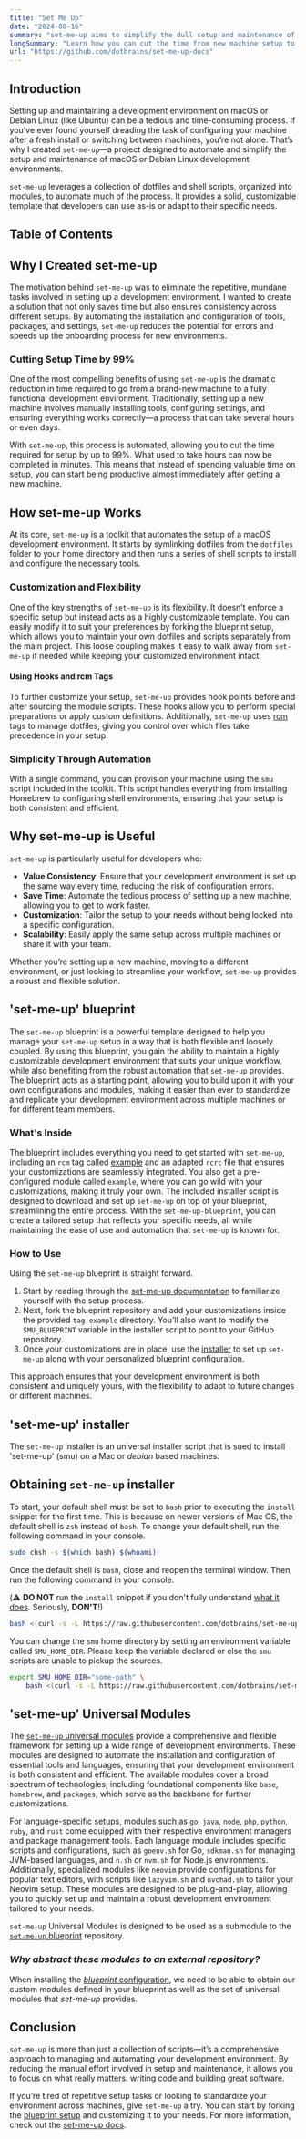 ```yaml
---
title: "Set Me Up"
date: "2024-08-16"
summary: "set-me-up aims to simplify the dull setup and maintenance of MacOS and Debian-based development environments."
longSummary: "Learn how you can cut the time from new machine setup to productive developer by 99% by using set-me-up."
url: "https://github.com/dotbrains/set-me-up-docs"
---
```


## Introduction

Setting up and maintaining a development environment on macOS or Debian Linux (like Ubuntu) can be a tedious and time-consuming process. If you’ve ever found yourself dreading the task of configuring your machine after a fresh install or switching between machines, you’re not alone. That’s why I created `set-me-up`—a project designed to automate and simplify the setup and maintenance of macOS or Debian Linux development environments.

`set-me-up` leverages a collection of dotfiles and shell scripts, organized into modules, to automate much of the process. It provides a solid, customizable template that developers can use as-is or adapt to their specific needs.

## Table of Contents

## Why I Created set-me-up

The motivation behind `set-me-up` was to eliminate the repetitive, mundane tasks involved in setting up a development environment. I wanted to create a solution that not only saves time but also ensures consistency across different setups. By automating the installation and configuration of tools, packages, and settings, `set-me-up` reduces the potential for errors and speeds up the onboarding process for new environments.

### Cutting Setup Time by 99%

One of the most compelling benefits of using `set-me-up` is the dramatic reduction in time required to go from a brand-new machine to a fully functional development environment. Traditionally, setting up a new machine involves manually installing tools, configuring settings, and ensuring everything works correctly—a process that can take several hours or even days.

With `set-me-up`, this process is automated, allowing you to cut the time required for setup by up to 99%. What used to take hours can now be completed in minutes. This means that instead of spending valuable time on setup, you can start being productive almost immediately after getting a new machine.

## How set-me-up Works

At its core, `set-me-up` is a toolkit that automates the setup of a macOS development environment. It starts by symlinking dotfiles from the `dotfiles` folder to your home directory and then runs a series of shell scripts to install and configure the necessary tools.

### Customization and Flexibility

One of the key strengths of `set-me-up` is its flexibility. It doesn’t enforce a specific setup but instead acts as a highly customizable template. You can easily modify it to suit your preferences by forking the blueprint setup, which allows you to maintain your own dotfiles and scripts separately from the main project. This loose coupling makes it easy to walk away from `set-me-up` if needed while keeping your customized environment intact.

#### Using Hooks and rcm Tags

To further customize your setup, `set-me-up` provides hook points before and after sourcing the module scripts. These hooks allow you to perform special preparations or apply custom definitions. Additionally, `set-me-up` uses [rcm](https://github.com/thoughtbot/rcm) tags to manage dotfiles, giving you control over which files take precedence in your setup.

### Simplicity Through Automation

With a single command, you can provision your machine using the `smu` script included in the toolkit. This script handles everything from installing Homebrew to configuring shell environments, ensuring that your setup is both consistent and efficient.

## Why set-me-up is Useful

`set-me-up` is particularly useful for developers who:

- **Value Consistency**: Ensure that your development environment is set up the same way every time, reducing the risk of configuration errors.
- **Save Time**: Automate the tedious process of setting up a new machine, allowing you to get to work faster.
- **Customization**: Tailor the setup to your needs without being locked into a specific configuration.
- **Scalability**: Easily apply the same setup across multiple machines or share it with your team.

Whether you’re setting up a new machine, moving to a different environment, or just looking to streamline your workflow, `set-me-up` provides a robust and flexible solution.

## 'set-me-up' blueprint

The `set-me-up` blueprint is a powerful template designed to help you manage your `set-me-up` setup in a way that is both flexible and loosely coupled. By using this blueprint, you gain the ability to maintain a highly customizable development environment that suits your unique workflow, while also benefiting from the robust automation that `set-me-up` provides. The blueprint acts as a starting point, allowing you to build upon it with your own configurations and modules, making it easier than ever to standardize and replicate your development environment across multiple machines or for different team members.

### What's Inside

The blueprint includes everything you need to get started with `set-me-up`, including an `rcm` tag called [example](https://github.com/dotbrains/set-me-up-blueprint/dotfiles/tag-example) and an adapted `rcrc` file that ensures your customizations are seamlessly integrated. You also get a pre-configured module called `example`, where you can go wild with your customizations, making it truly your own. The included installer script is designed to download and set up `set-me-up` on top of your blueprint, streamlining the entire process. With the `set-me-up-blueprint`, you can create a tailored setup that reflects your specific needs, all while maintaining the ease of use and automation that `set-me-up` is known for.

### How to Use

Using the `set-me-up` blueprint is straight forward.

1. Start by reading through the [set-me-up documentation](https://github.com/dotbrains/set-me-up-docs#set-me-up) to familiarize yourself with the setup process.
2. Next, fork the blueprint repository and add your customizations inside the provided `tag-example` directory. You’ll also want to modify the `SMU_BLUEPRINT` variable in the installer script to point to your GitHub repository.
3. Once your customizations are in place, use the [installer](https://github.com/dotbrains/set-me-up-blueprint#how-to-use) to set up `set-me-up` along with your personalized blueprint configuration.

This approach ensures that your development environment is both consistent and uniquely yours, with the flexibility to adapt to future changes or different machines.

## 'set-me-up' installer

The `set-me-up` installer is an universal installer script that is sued to install 'set-me-up' (smu) on a Mac or *debian* based machines.

## Obtaining `set-me-up` installer

To start, your default shell must be set to `bash` prior to executing the `install` snippet for the first time. This is because on newer versions of Mac OS, the default shell is `zsh` instead of `bash`. To change your default shell, run the following command in your console.

```bash
sudo chsh -s $(which bash) $(whoami)
```

Once the default shell is `bash`, close and reopen the terminal window. Then, run the following command in your console.

(⚠️ **DO NOT** run the `install` snippet if you don't fully
understand [what it does](https://github.com/dotbrains/set-me-up-installer/blob/main/install.sh). Seriously, **DON'T**!)

```bash
bash <(curl -s -L https://raw.githubusercontent.com/dotbrains/set-me-up-installer/main/install.sh)
```

You can change the `smu` home directory by setting an environment variable called `SMU_HOME_DIR`. Please keep the variable declared or else the `smu` scripts are unable to pickup the sources.

```bash
export SMU_HOME_DIR="some-path" \
    bash <(curl -s -L https://raw.githubusercontent.com/dotbrains/set-me-up-installer/main/install.sh)
```

## 'set-me-up' Universal Modules

The [`set-me-up` universal modules](https://github.com/dotbrains/set-me-up-universal-modules) provide a comprehensive and flexible framework for setting up a wide range of development environments. These modules are designed to automate the installation and configuration of essential tools and languages, ensuring that your development environment is both consistent and efficient. The available modules cover a broad spectrum of technologies, including foundational components like `base`, `homebrew`, and `packages`, which serve as the backbone for further customizations.

For language-specific setups, modules such as `go`, `java`, `node`, `php`, `python`, `ruby`, and `rust` come equipped with their respective environment managers and package management tools. Each language module includes specific scripts and configurations, such as `goenv.sh` for Go, `sdkman.sh` for managing JVM-based languages, and `n.sh` or `nvm.sh` for Node.js environments. Additionally, specialized modules like `neovim` provide configurations for popular text editors, with scripts like `lazyvim.sh` and `nvchad.sh` to tailor your Neovim setup. These modules are designed to be plug-and-play, allowing you to quickly set up and maintain a robust development environment tailored to your needs.

`set-me-up` Universal Modules is designed to be used as a submodule to the [`set-me-up` blueprint](https://github.com/dotbrains/set-me-up-blueprint) repository.

###  _Why abstract these modules to an external repository?_

When installing the [_blueprint_ configuration](https://github.com/dotbrains/set-me-up-installer/blob/main/install.sh#L229), we need to be able to obtain our custom modules defined in your blueprint as well as the set of universal modules that _set-me-up_ provides.

## Conclusion

`set-me-up` is more than just a collection of scripts—it’s a comprehensive approach to managing and automating your development environment. By reducing the manual effort involved in setup and maintenance, it allows you to focus on what really matters: writing code and building great software.

If you’re tired of repetitive setup tasks or looking to standardize your environment across machines, give `set-me-up` a try. You can start by forking the [blueprint setup](https://github.com/dotbrains/set-me-up-blueprint) and customizing it to your needs. For more information, check out the [set-me-up docs](https://github.com/dotbrains/set-me-up-docs).
